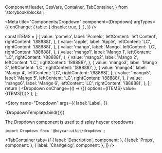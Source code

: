 
  ComponentHeader,
  CssVars,
  Container,
  TabContainer,
} from 'storybook/blocks';


<!-- Meta -->

<Meta
  title="Components/Dropdown"
  component={Dropdown}
  argTypes={{
    onChange: {
      table: {
        disable: true,
      },
    },
  }}
/>

  const ITEMS = [
    {
      value: 'pomelo',
      label: 'Pomelo',
      leftContent: 'left Content',
      rightContent: '(88888)',
    },
    {
      value: 'apple',
      label: 'Apple',
      leftContent: 'LC',
      rightContent: '(88888)',
    },
    {
      value: 'mango',
      label: 'Mango',
      leftContent: 'LC',
      rightContent: '(88888)',
    },
    {
      value: 'mango1',
      label: 'Mango 1',
      leftContent: 'LC',
      rightContent: '(88888)',
    },
    {
      value: 'mango2',
      label: 'Mango 2',
      leftContent: 'LC',
      rightContent: '(88888)',
    },
    {
      value: 'mango3',
      label: 'Mango 3',
      leftContent: 'LC',
      rightContent: '(88888)',
    },
    {
      value: 'mango4',
      label: 'Mango 4',
      leftContent: 'LC',
      rightContent: '(88888)',
    },
    {
      value: 'mango5',
      label: 'Mango 5',
      leftContent: 'LC',
      rightContent: '(88888)',
    },
    {
      value: 'mango6',
      label: 'Mango 6',
      leftContent: 'LC',
      rightContent: '(88888)',
    },
  ];
  return (
    <Dropdown onChange={() => {}} options={ITEMS} value={ITEMS[1]}></Dropdown>
  );
};

<!-- Canvas -->

<Story
  name="Dropdown"
  args={{
    label: 'Label',
  }}
>
  {DropdownTemplate.bind({})}
</Story>

<!-- Docs -->

<ComponentHeader
  name="Dropdown"
  version={version}
  stage={1}
  design="https://www.figma.com/file/rrvkvQEoVTOHa7MzyKSaoz/OTP-Global-Design-System?node-id=1111%3A116511&t=RxV6glsNSEEiMy2H-0"
/>

The Dropdown component is used to display heycar dropdowns

```tsx
import Dropdown from '@heycar-uikit/dropdown';
```

<!-- Description -->

<TabContainer
  tabs={[
    { label: 'Description', component: <Description /> },
    { label: 'Props', component: <Props of={Dropdown} /> },
    { label: 'Changelog', component: <Changelog /> },
  ]}
/>
